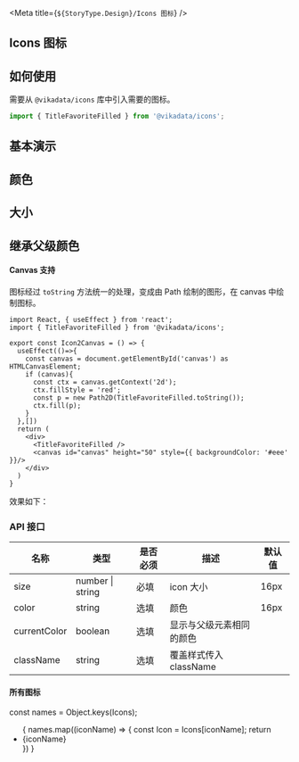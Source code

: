 
<Meta title={`${StoryType.Design}/Icons 图标`} />

## Icons 图标

## 如何使用

需要从 `@vikadata/icons` 库中引入需要的图标。

```jsx
import { TitleFavoriteFilled } from '@vikadata/icons';
```

## 基本演示

<Canvas>
  <TitleFavoriteFilled />
</Canvas>

## 颜色

<Canvas>
  <TitleFavoriteFilled color="rgb(123, 103, 238)" />
</Canvas>

## 大小

<Canvas>
  <TitleFavoriteFilled color="rgb(123, 103, 238)" size={32} />
</Canvas>

## 继承父级颜色

<Canvas>
  <span style={{ color: 'rgb(123, 103, 238)' }}>
    <TitleFavoriteFilled currentColor size={32} />
  </span>
</Canvas>


#### Canvas 支持

图标经过 `toString` 方法统一的处理，变成由 Path 绘制的图形，在 canvas 中绘制图标。

```tsx
import React, { useEffect } from 'react';
import { TitleFavoriteFilled } from '@vikadata/icons';

export const Icon2Canvas = () => {
  useEffect(()=>{
    const canvas = document.getElementById('canvas') as HTMLCanvasElement;
    if (canvas){
      const ctx = canvas.getContext('2d');
      ctx.fillStyle = 'red';
      const p = new Path2D(TitleFavoriteFilled.toString());
      ctx.fill(p);
    }
  },[])
  return (
    <div>
      <TitleFavoriteFilled />
      <canvas id="canvas" height="50" style={{ backgroundColor: '#eee' }}/>
    </div>
  )
}
```

效果如下：

<IconUseInCanvas />

### API 接口

| 名称 | 类型 | 是否必须 | 描述 | 默认值 |
| --- | --- | --- | --- | --- |
| size | number \| string | 必填 | icon 大小 | 16px |
| color | string |  选填 | 颜色 | 16px |
| currentColor| boolean | 选填 | 显示与父级元素相同的颜色 |  |
| className | string | 选填 | 覆盖样式传入 className |  |

#### 所有图标

<style>{`
  .icons-wrap {
    margin: 0;
    padding: 10px;
    display: flex;
    flex-wrap: wrap;
    justify-content: space-between;
    list-style: none;
  }
  .icon-wrap {
    display: flex;
    flex-direction: column;
    align-items: center;
    justify-content: space-between;
    width: 150px;
    height: 100px;
    margin: 0 12px 12px 0;
    padding: 10px;
    border: 1px solid #eee;
    border-radius: 4px;
  }

  .icon-name {
    font-size: 12px;
    color: #999;
  }
`}</style>

const names = Object.keys(Icons);

<ul className="icons-wrap" >
  {
    names.map((iconName) => {
      const Icon = Icons[iconName];
      return <li className="icon-wrap" key={iconName}>
        <Icon size={60} />
        <span className="icon-name">{iconName}</span>  
    </li>
    })
  }
</ul>